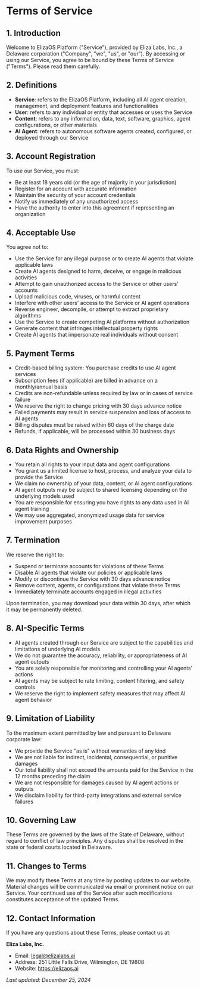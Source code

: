 # Terms of Service

## 1. Introduction

Welcome to ElizaOS Platform ("Service"), provided by Eliza Labs, Inc., a Delaware corporation ("Company", "we", "us", or "our"). By accessing or using our Service, you agree to be bound by these Terms of Service ("Terms"). Please read them carefully.

## 2. Definitions

- **Service**: refers to the ElizaOS Platform, including all AI agent creation, management, and deployment features and functionalities
- **User**: refers to any individual or entity that accesses or uses the Service
- **Content**: refers to any information, data, text, software, graphics, agent configurations, or other materials
- **AI Agent**: refers to autonomous software agents created, configured, or deployed through our Service

## 3. Account Registration

To use our Service, you must:

- Be at least 18 years old (or the age of majority in your jurisdiction)
- Register for an account with accurate information
- Maintain the security of your account credentials
- Notify us immediately of any unauthorized access
- Have the authority to enter into this agreement if representing an organization

## 4. Acceptable Use

You agree not to:

- Use the Service for any illegal purpose or to create AI agents that violate applicable laws
- Create AI agents designed to harm, deceive, or engage in malicious activities
- Attempt to gain unauthorized access to the Service or other users' accounts
- Upload malicious code, viruses, or harmful content
- Interfere with other users' access to the Service or AI agent operations
- Reverse engineer, decompile, or attempt to extract proprietary algorithms
- Use the Service to create competing AI platforms without authorization
- Generate content that infringes intellectual property rights
- Create AI agents that impersonate real individuals without consent

## 5. Payment Terms

- Credit-based billing system: You purchase credits to use AI agent services
- Subscription fees (if applicable) are billed in advance on a monthly/annual basis
- Credits are non-refundable unless required by law or in cases of service failure
- We reserve the right to change pricing with 30 days advance notice
- Failed payments may result in service suspension and loss of access to AI agents
- Billing disputes must be raised within 60 days of the charge date
- Refunds, if applicable, will be processed within 30 business days

## 6. Data Rights and Ownership

- You retain all rights to your input data and agent configurations
- You grant us a limited license to host, process, and analyze your data to provide the Service
- We claim no ownership of your data, content, or AI agent configurations
- AI agent outputs may be subject to shared licensing depending on the underlying models used
- You are responsible for ensuring you have rights to any data used in AI agent training
- We may use aggregated, anonymized usage data for service improvement purposes

## 7. Termination

We reserve the right to:

- Suspend or terminate accounts for violations of these Terms
- Disable AI agents that violate our policies or applicable laws
- Modify or discontinue the Service with 30 days advance notice
- Remove content, agents, or configurations that violate these Terms
- Immediately terminate accounts engaged in illegal activities

Upon termination, you may download your data within 30 days, after which it may be permanently deleted.

## 8. AI-Specific Terms

- AI agents created through our Service are subject to the capabilities and limitations of underlying AI models
- We do not guarantee the accuracy, reliability, or appropriateness of AI agent outputs
- You are solely responsible for monitoring and controlling your AI agents' actions
- AI agents may be subject to rate limiting, content filtering, and safety controls
- We reserve the right to implement safety measures that may affect AI agent behavior

## 9. Limitation of Liability

To the maximum extent permitted by law and pursuant to Delaware corporate law:

- We provide the Service "as is" without warranties of any kind
- We are not liable for indirect, incidental, consequential, or punitive damages
- Our total liability shall not exceed the amounts paid for the Service in the 12 months preceding the claim
- We are not responsible for damages caused by AI agent actions or outputs
- We disclaim liability for third-party integrations and external service failures

## 10. Governing Law

These Terms are governed by the laws of the State of Delaware, without regard to conflict of law principles. Any disputes shall be resolved in the state or federal courts located in Delaware.

## 11. Changes to Terms

We may modify these Terms at any time by posting updates to our website. Material changes will be communicated via email or prominent notice on our Service. Your continued use of the Service after such modifications constitutes acceptance of the updated Terms.

## 12. Contact Information

If you have any questions about these Terms, please contact us at:

**Eliza Labs, Inc.**
- Email: legal@elizalabs.ai
- Address: 251 Little Falls Drive, Wilmington, DE 19808
- Website: https://elizaos.ai

_Last updated: December 25, 2024_
